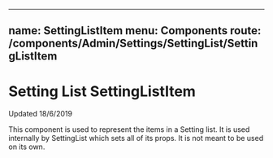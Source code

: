 
---
name: SettingListItem
menu: Components
route: /components/Admin/Settings/SettingList/SettingListItem
---

# Setting List SettingListItem

Updated 18/6/2019

This component is used to represent the items in a Setting list.
It is used internally by SettingList which sets all of its props.
It is not meant to be used on its own.

<Props of={SettingListItem} />